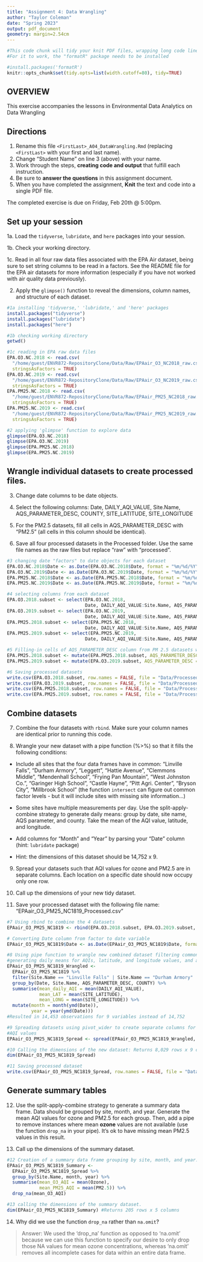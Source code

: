 ```yaml
---
title: "Assignment 4: Data Wrangling"
author: "Taylor Coleman"
date: "Spring 2023"
output: pdf_document
geometry: margin=2.54cm
---
```


```r
#This code chunk will tidy your knit PDF files, wrapping long code lines
#For it to work, the "formatR" package needs to be installed

#install.packages('formatR')
knitr::opts_chunk$set(tidy.opts=list(width.cutoff=80), tidy=TRUE)
```


## OVERVIEW

This exercise accompanies the lessons in Environmental Data Analytics on Data Wrangling 

## Directions

1.  Rename this file `<FirstLast>_A04_DataWrangling.Rmd` (replacing `<FirstLast>` with your first and last name).
2. Change "Student Name" on line 3 (above) with your name.
3. Work through the steps, **creating code and output** that fulfill each instruction.
4. Be sure to **answer the questions** in this assignment document.
5. When you have completed the assignment, **Knit** the text and code into a single PDF file.

The completed exercise is due on Friday, Feb 20th @ 5:00pm.

## Set up your session 

1a. Load the `tidyverse`,  `lubridate`, and `here` packages into your session.

1b. Check your working directory.

1c. Read in all four raw data files associated with the EPA Air dataset, being sure to set string columns to be read in a factors. See the README file for the EPA air datasets for more information (especially if you have not worked with air quality data previously). 

2. Apply the `glimpse()` function to reveal the dimensions, column names, and structure of each dataset. 

```r

#1a installing 'tidyverse,' 'lubridate,' and 'here' packages
install.packages("tidyverse")
install.packages("lubridate")
install.packages("here")

#1b checking working directory
getwd()

#1c reading in EPA raw data files
EPA.O3.NC.2018 <- read.csv(
  "/home/guest/ENVR872-RepositoryClone/Data/Raw/EPAair_O3_NC2018_raw.csv", 
  stringsAsFactors = TRUE)
EPA.O3.NC.2019 <- read.csv(
  "/home/guest/ENVR872-RepositoryClone/Data/Raw/EPAair_O3_NC2019_raw.csv",
  stringsAsFactors = TRUE)
EPA.PM25.NC.2018 <- read.csv(
  "/home/guest/ENVR872-RepositoryClone/Data/Raw/EPAair_PM25_NC2018_raw.csv",
  stringsAsFactors = TRUE)
EPA.PM25.NC.2019 <- read.csv(
  "/home/guest/ENVR872-RepositoryClone/Data/Raw/EPAair_PM25_NC2019_raw.csv",
  stringsAsFactors = TRUE)

#2 applying 'glimpse' function to explore data
glimpse(EPA.O3.NC.2018)
glimpse(EPA.O3.NC.2019)
glimpse(EPA.PM25.NC.2018)
glimpse(EPA.PM25.NC.2019)
```

## Wrangle individual datasets to create processed files.

3. Change date columns to be date objects.

4. Select the following columns: Date, DAILY_AQI_VALUE, Site.Name, AQS_PARAMETER_DESC, COUNTY, SITE_LATITUDE, SITE_LONGITUDE

5. For the PM2.5 datasets, fill all cells in AQS_PARAMETER_DESC with "PM2.5" (all cells in this column should be identical).

6. Save all four processed datasets in the Processed folder. Use the same file names as the raw files but replace "raw" with "processed".

```r
#3 changing date "factors" to date objects for each dataset
EPA.O3.NC.2018$Date <- as.Date(EPA.O3.NC.2018$Date, format = "%m/%d/%Y")
EPA.O3.NC.2019$Date <- as.Date(EPA.O3.NC.2019$Date, format = "%m/%d/%Y") 
EPA.PM25.NC.2018$Date <- as.Date(EPA.PM25.NC.2018$Date, format = "%m/%d/%Y")
EPA.PM25.NC.2019$Date <- as.Date(EPA.PM25.NC.2019$Date, format = "%m/%d/%Y")

#4 selecting columns from each dataset
EPA.O3.2018.subset <- select(EPA.O3.NC.2018,
                             Date, DAILY_AQI_VALUE:Site.Name, AQS_PARAMETER_DESC, COUNTY, SITE_LATITUDE:SITE_LONGITUDE)
EPA.O3.2019.subset <- select(EPA.O3.NC.2019,
                             Date, DAILY_AQI_VALUE:Site.Name, AQS_PARAMETER_DESC, COUNTY, SITE_LATITUDE:SITE_LONGITUDE)
EPA.PM25.2018.subset <- select(EPA.PM25.NC.2018,
                             Date, DAILY_AQI_VALUE:Site.Name, AQS_PARAMETER_DESC, COUNTY, SITE_LATITUDE:SITE_LONGITUDE)
EPA.PM25.2019.subset <- select(EPA.PM25.NC.2019,
                             Date, DAILY_AQI_VALUE:Site.Name, AQS_PARAMETER_DESC, COUNTY, SITE_LATITUDE:SITE_LONGITUDE)

#5 Filling-in cells of AQS_PARAMETER_DESC column from PM 2.5 datasets with "PM2.5"
EPA.PM25.2018.subset <- mutate(EPA.PM25.2018.subset, AQS_PARAMETER_DESC = "PM2.5")
EPA.PM25.2019.subset <- mutate(EPA.O3.2019.subset, AQS_PARAMETER_DESC = "PM2.5")

#6 Saving processed datasets
write.csv(EPA.O3.2018.subset, row.names = FALSE, file = "Data/Processed/EPAair_O3_NC2018_processed.csv")
write.csv(EPA.O3.2019.subset, row.names = FALSE, file = "Data/Processed/EPAair_O3_NC2019_processed.csv")
write.csv(EPA.PM25.2018.subset, row.names = FALSE, file = "Data/Processed/EPAair_PM25_NC2018_processed.csv")
write.csv(EPA.PM25.2019.subset, row.names = FALSE, file = "Data/Processed/EPAair_PM25_NC2019_processed.csv")
```

## Combine datasets

7. Combine the four datasets with `rbind`. Make sure your column names are identical prior to running this code.

8. Wrangle your new dataset with a pipe function (%>%) so that it fills the following conditions: 

  * Include all sites that the four data frames have in common: "Linville Falls", "Durham Armory", "Leggett", "Hattie Avenue", "Clemmons Middle", "Mendenhall School", "Frying Pan Mountain", "West Johnston Co.", "Garinger High School", "Castle Hayne", "Pitt Agri. Center", "Bryson City", "Millbrook School" (the function `intersect` can figure out common factor levels - but it will include sites with missing site information...) 

  * Some sites have multiple measurements per day. Use the split-apply-combine strategy to generate daily means: group by date, site name, AQS parameter, and county. Take the mean of the AQI value, latitude, and longitude.
  
  * Add columns for "Month" and "Year" by parsing your "Date" column (hint: `lubridate` package)
  
  * Hint: the dimensions of this dataset should be 14,752 x 9.

9. Spread your datasets such that AQI values for ozone and PM2.5 are in separate columns. Each location on a specific date should now occupy only one row.

10. Call up the dimensions of your new tidy dataset.

11. Save your processed dataset with the following file name: "EPAair_O3_PM25_NC1819_Processed.csv"

```r
#7 Using rbind to combine the 4 datasets
EPAair_O3_PM25_NC1819 <- rbind(EPA.O3.2018.subset, EPA.O3.2019.subset, EPA.PM25.2018.subset, EPA.PM25.2019.subset)

# Converting Date column from factor to date variable
EPAair_O3_PM25_NC1819$Date <- as.Date(EPAair_O3_PM25_NC1819$Date, format = "%m/%d/%Y")

#8 Using pipe function to wrangle new combined dataset filtering common sites, 
#generating daily means for AQIs, latitude, and longitude values, and adding columns for month and year.
EPAair_O3_PM25_NC1819_Wrangled <-
  EPAair_O3_PM25_NC1819 %>%
  filter(Site.Name == "Linville Falls" | Site.Name == "Durham Armory" | Site.Name == "Leggett" | Site.Name == "Hattie Avenue" | Site.Name == "Clemmons Middle" | Site.Name == "Mendenhall School" | Site.Name == "Frying Pan Mountain" | Site.Name == "West Johnston Co." | Site.Name == "Garinger High School" | Site.Name == "Castle Hayne" | Site.Name == "Pitt Agri. Center" | Site.Name == "Bryson City" | Site.Name == "Millbrook School") %>%
  group_by(Date, Site.Name, AQS_PARAMETER_DESC, COUNTY) %>%
  summarise(mean_daily_AQI = mean(DAILY_AQI_VALUE),
            mean_LAT = mean(SITE_LATITUDE),
            mean_LONG = mean(SITE_LONGITUDE)) %>%
  mutate(month = month(ymd(Date)),
         year = year(ymd(Date)))
#Resulted in 14,453 observations for 9 variables instead of 14,752

#9 Spreading datasets using pivot_wider to create separate columns for ozone and PM 2.5
#AQI values
EPAair_O3_PM25_NC1819_Spread <- spread(EPAair_O3_PM25_NC1819_Wrangled, AQS_PARAMETER_DESC, mean_daily_AQI)

#10 Calling the dimensions of the new dataset: Returns 8,029 rows x 9 columns
dim(EPAair_O3_PM25_NC1819_Spread)

#11 Saving processed dataset
write.csv(EPAair_O3_PM25_NC1819_Spread, row.names = FALSE, file = "Data/Processed/EPAair_PM25_NC2019_Processed.csv")
```


## Generate summary tables

12. Use the split-apply-combine strategy to generate a summary data frame. Data should be grouped by site, month, and year. Generate the mean AQI values for ozone and PM2.5 for each group. Then, add a pipe to remove instances where mean **ozone** values are not available (use the function `drop_na` in your pipe). It's ok to have missing mean PM2.5 values in this result. 

13. Call up the dimensions of the summary dataset.

```r

#12 Creation of a summary data frame grouping by site, month, and year.
EPAair_O3_PM25_NC1819_Summary <-
  EPAair_O3_PM25_NC1819_Spread %>%
  group_by(Site.Name, month, year) %>%
  summarise(mean_O3_AQI = mean(Ozone),
            mean_PM25_AQI = mean(PM2.5)) %>%
  drop_na(mean_O3_AQI) 

#13 calling the dimensions of the summary dataset.
dim(EPAair_O3_PM25_NC1819_Summary) #Returns 205 rows x 5 columns

```

14. Why did we use the function `drop_na` rather than `na.omit`?

> Answer: We used the 'drop_na' function as opposed to 'na.omit' because we can use 
this function to specify our desire to only drop those NA values for mean ozone 
concentrations, whereas 'na.omit' removes all incomplete cases for data within an 
entire data frame.
